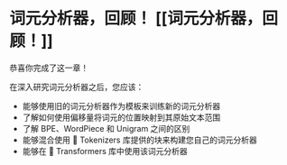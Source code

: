 # 词元分析器，回顾！ [[词元分析器，回顾！]]

<CourseFloatingBanner
    chapter={6}
    classNames="absolute z-10 right-0 top-0"
/>

恭喜你完成了这一章！

在深入研究词元分析器之后，您应该：

- 能够使用旧的词元分析器作为模板来训练新的词元分析器
- 了解如何使用偏移量将词元的位置映射到其原始文本范围
- 了解 BPE、WordPiece 和 Unigram 之间的区别
- 能够混合使用 🤗 Tokenizers 库提供的块来构建您自己的词元分析器
- 能够在 🤗 Transformers 库中使用该词元分析器